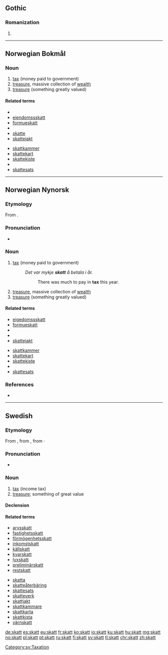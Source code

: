 ==Gothic==

===Romanization===
{{got-rom}}

# {{got-romanization of|𐍃𐌺𐌰𐍄𐍄}}

----

==Norwegian Bokmål==

===Noun===
{{nb-noun-m1}}

# [[tax]] (money paid to government)
# [[treasure]], massive collection of [[wealth]]
# [[treasure]] (something greatly valued)

====Related terms====
{{top2}}
* {{l|nb|beskatte}}
* [[eiendomssskatt]]
* [[formueskatt]]
* {{l|nb|inntektsskatt}}
* [[skatte]]
* [[skattejakt]]
{{mid2}}
* [[skattkammer]]
* [[skattekart]]
* [[skattekiste]]
* {{l|nb|skatteparadis}}
* [[skattesats]]
{{bottom}}

----

==Norwegian Nynorsk==

===Etymology===
From {{etyl|non|nn}} {{term|skattr|lang=non}}.

===Pronunciation===
* {{IPA|/skat/|lang=nn}} {{nn-pronu-note}}

===Noun===
{{nn-noun-m1}}

# [[tax]] (money paid to government)
#: ''Det var mykje '''skatt''' å betala i år.''
#:: There was much to pay in '''tax''' this year.
# [[treasure]], massive collection of [[wealth]]
# [[treasure]] (something greatly valued)

====Related terms====
{{top2}}
* [[eigedomssskatt]]
* [[formueskatt]]
* {{l|nn|inntektsskatt}}
* {{nn-inf|skatt|/}}
* [[skattejakt]]
{{mid2}}
* [[skattkammer]]
* [[skattekart]]
* [[skattekiste]]
* {{l|nn|skatteparadis}}
* [[skattesats]]
{{bottom}}

===References===
* {{R:The Nynorsk Dictionary}}

----

==Swedish==

===Etymology===
From {{etyl|non|sv}} {{term|skattr|lang=non}}, from {{etyl|gem-pro|sv}} {{m|gem-pro|*skattaz}}, from {{etyl|ine-pro|sv}} {{m|ine-pro|*skat-}}·

===Pronunciation===
* {{audio|Sv-skatt.ogg|Audio|lang=sv}}

===Noun===
{{sv-noun|c}}

# [[tax]] (income tax)
# [[treasure]]; something of great value

====Declension====
{{sv-noun-reg-er}}

====Related terms====
{{rel-top}}
* [[arvsskatt]]
* [[fastighetsskatt]]
* [[förmögenhetsskatt]]
* [[inkomstskatt]]
* [[källskatt]]
* [[kvarskatt]]
* [[lyxskatt]]
* [[preliminärskatt]]
* [[restskatt]]
{{rel-mid}}
* [[skatta]]
* [[skatteåterbäring]]
* [[skattesats]]
* [[skatteverk]]
* [[skattjakt]]
* [[skattkammare]]
* [[skattkarta]]
* [[skattkista]]
* [[värnskatt]]
{{rel-bottom}}

[[Category:sv:Taxation]]

[[de:skatt]]
[[es:skatt]]
[[eu:skatt]]
[[fr:skatt]]
[[ko:skatt]]
[[io:skatt]]
[[ku:skatt]]
[[hu:skatt]]
[[mg:skatt]]
[[no:skatt]]
[[pl:skatt]]
[[pt:skatt]]
[[ru:skatt]]
[[fi:skatt]]
[[sv:skatt]]
[[tl:skatt]]
[[chr:skatt]]
[[zh:skatt]]